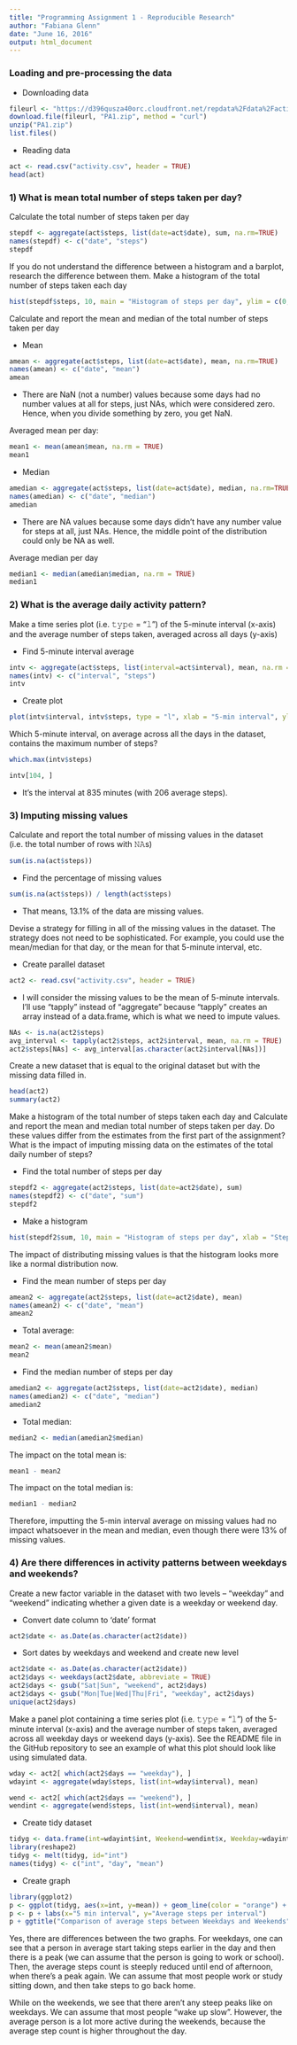 ```yaml
---
title: "Programming Assignment 1 - Reproducible Research"
author: "Fabiana Glenn"
date: "June 16, 2016"
output: html_document
---
```


### Loading and pre-processing the data
    
- Downloading data 

```r
fileurl <- "https://d396qusza40orc.cloudfront.net/repdata%2Fdata%2Factivity.zip"
download.file(fileurl, "PA1.zip", method = "curl")
unzip("PA1.zip")
list.files()
```   

- Reading data

```r
act <- read.csv("activity.csv", header = TRUE)
head(act)
```    


###  1) What is mean total number of steps taken per day?    
    
Calculate the total number of steps taken per day    

```r
stepdf <- aggregate(act$steps, list(date=act$date), sum, na.rm=TRUE)
names(stepdf) <- c("date", "steps")
stepdf
```    

If you do not understand the difference between a histogram and a barplot, research the difference between them. Make a histogram of the total number of steps taken each day    

```r
hist(stepdf$steps, 10, main = "Histogram of steps per day", ylim = c(0,25), xlab = "Steps per day", col = "#E0E0E0")
```    
    
Calculate and report the mean and median of the total number of steps taken per day        

 - Mean

```r
amean <- aggregate(act$steps, list(date=act$date), mean, na.rm=TRUE)
names(amean) <- c("date", "mean")
amean
```

- There are NaN (not a number) values because some days had no number values at all for steps, just NAs, which were considered zero. Hence, when you divide something by zero, you get NaN.    

Averaged mean per day:

```r
mean1 <- mean(amean$mean, na.rm = TRUE)
mean1
```

 - Median 

```r
amedian <- aggregate(act$steps, list(date=act$date), median, na.rm=TRUE)
names(amedian) <- c("date", "median")
amedian
```    

- There are NA values because some days didn't have any number value for steps at all, just NAs. Hence, the middle point of the distribution could only be NA as well.    

Average median per day

```r
median1 <- median(amedian$median, na.rm = TRUE)
median1
```

### 2) What is the average daily activity pattern?

Make a time series plot (i.e. 𝚝𝚢𝚙𝚎 = "𝚕") of the 5-minute interval (x-axis) and the average number of steps taken, averaged across all days (y-axis)

- Find 5-minute interval average

```r
intv <- aggregate(act$steps, list(interval=act$interval), mean, na.rm = TRUE)
names(intv) <- c("interval", "steps")
intv
```

- Create plot

```r
plot(intv$interval, intv$steps, type = "l", xlab = "5-min interval", ylab = "Average steps", main = "Average steps per 5-minute interval across all days", col = "green", lwd = 2)
```
     
Which 5-minute interval, on average across all the days in the dataset, contains the maximum number of steps?

```r
which.max(intv$steps)
```

```r
intv[104, ]
```

- It's the interval at 835 minutes (with 206 average steps).

### 3) Imputing missing values

Calculate and report the total number of missing values in the dataset (i.e. the total number of rows with 𝙽𝙰s)

```r
sum(is.na(act$steps))
```

- Find the percentage of missing values

```r
sum(is.na(act$steps)) / length(act$steps)
```

- That means, 13.1% of the data are missing values.

Devise a strategy for filling in all of the missing values in the dataset. The strategy does not need to be sophisticated. For example, you could use the mean/median for that day, or the mean for that 5-minute interval, etc.

- Create parallel dataset
```r
act2 <- read.csv("activity.csv", header = TRUE)
```

- I will consider the missing values to be the mean of 5-minute intervals. I'll use "tapply" instead of "aggregate" because "tapply" creates an array instead of a data.frame, which is what we need to impute values.

```r
NAs <- is.na(act2$steps)
avg_interval <- tapply(act2$steps, act2$interval, mean, na.rm = TRUE)
act2$steps[NAs] <- avg_interval[as.character(act2$interval[NAs])]
```

Create a new dataset that is equal to the original dataset but with the missing data filled in.

```r
head(act2)
summary(act2)
```

Make a histogram of the total number of steps taken each day and Calculate and report the mean and median total number of steps taken per day. Do these values differ from the estimates from the first part of the assignment? What is the impact of imputing missing data on the estimates of the total daily number of steps?

- Find the total number of steps per day

```r
stepdf2 <- aggregate(act2$steps, list(date=act2$date), sum)
names(stepdf2) <- c("date", "sum")
stepdf2
```

- Make a histogram

```r
hist(stepdf2$sum, 10, main = "Histogram of steps per day", xlab = "Steps per day", ylim = c(0,25), col = "#FFFFCC")

```

The impact of distributing missing values is that the histogram looks more like a normal distribution now.

- Find the mean number of steps per day

```r
amean2 <- aggregate(act2$steps, list(date=act2$date), mean)
names(amean2) <- c("date", "mean")
amean2
```

- Total average:

```r
mean2 <- mean(amean2$mean)
mean2
```

- Find the median number of steps per day

```r
amedian2 <- aggregate(act2$steps, list(date=act2$date), median)
names(amedian2) <- c("date", "median")
amedian2
```

- Total median:

```r
median2 <- median(amedian2$median)
```

The impact on the total mean is:

```r
mean1 - mean2
```

The impact on the total median is:

```r
median1 - median2
```

Therefore, imputting the 5-min interval average on missing values had no impact whatsoever in the mean and median, even though there were 13% of missing values.

### 4) Are there differences in activity patterns between weekdays and weekends?

Create a new factor variable in the dataset with two levels – “weekday” and “weekend” indicating whether a given date is a weekday or weekend day.

- Convert date column to 'date' format

```r
act2$date <- as.Date(as.character(act2$date))
````

- Sort dates by weekdays and weekend and create new level

```r
act2$date <- as.Date(as.character(act2$date))
act2$days <- weekdays(act2$date, abbreviate = TRUE)
act2$days <- gsub("Sat|Sun", "weekend", act2$days)
act2$days <- gsub("Mon|Tue|Wed|Thu|Fri", "weekday", act2$days)
unique(act2$days)
````

Make a panel plot containing a time series plot (i.e. 𝚝𝚢𝚙𝚎 = "𝚕") of the 5-minute interval (x-axis) and the average number of steps taken, averaged across all weekday days or weekend days (y-axis). See the README file in the GitHub repository to see an example of what this plot should look like using simulated data.

```r
wday <- act2[ which(act2$days == "weekday"), ]
wdayint <- aggregate(wday$steps, list(int=wday$interval), mean)
```

```r
wend <- act2[ which(act2$days == "weekend"), ]
wendint <- aggregate(wend$steps, list(int=wend$interval), mean)
```

- Create tidy dataset

```r
tidyg <- data.frame(int=wdayint$int, Weekend=wendint$x, Weekday=wdayint$x)
library(reshape2)
tidyg <- melt(tidyg, id="int")
names(tidyg) <- c("int", "day", "mean")
```

- Create graph

```r
library(ggplot2)
p <- ggplot(tidyg, aes(x=int, y=mean)) + geom_line(color = "orange") + facet_grid(day ~ .)
p <- p + labs(x="5 min interval", y="Average steps per interval")
p + ggtitle("Comparison of average steps between Weekdays and Weekends")
```

Yes, there are differences between the two graphs. For weekdays, one can see that a person in average start taking steps earlier in the day and then there is a peak (we can assume that the person is going to work or school). Then, the average steps count is steeply reduced until end of afternoon, when there's a peak again. We can assume that most people work or study sitting down, and then take steps to go back home.

While on the weekends, we see that there aren't any steep peaks like on weekdays. We can assume that most people "wake up slow". However, the average person is a lot more active during the weekends, because the average step count is higher throughout the day.
